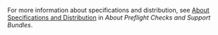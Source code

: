 For more information about specifications and distribution, see [About Specifications and Distribution](vendor/preflight-support-bundle-about#about-specifications-and-distribution) in _About Preflight Checks and Support Bundles_.